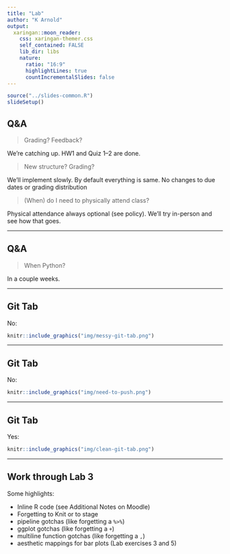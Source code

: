 ```yaml
---
title: "Lab"
author: "K Arnold"
output:
  xaringan::moon_reader:
    css: xaringan-themer.css
    self_contained: FALSE
    lib_dir: libs
    nature:
      ratio: "16:9"
      highlightLines: true
      countIncrementalSlides: false
---
```


```r
source("../slides-common.R")
slideSetup()
```

## Q&A

> Grading? Feedback?

We're catching up. HW1 and Quiz 1--2 are done.

> New structure? Grading?

We'll implement slowly. By default everything is same. No changes to due dates 
or grading distribution

> (When) do I need to physically attend class?

Physical attendance always optional (see policy). We'll try in-person and see
how that goes.

---

## Q&A

> When Python?

In a couple weeks.

---

## Git Tab

No:

```r
knitr::include_graphics("img/messy-git-tab.png")
```

---

## Git Tab

No:


```r
knitr::include_graphics("img/need-to-push.png")
```


---

## Git Tab

Yes:

```r
knitr::include_graphics("img/clean-git-tab.png")
```

---

## Work through Lab 3

Some highlights:

* Inline R code (see Additional Notes on Moodle)
* Forgetting to Knit or to stage
* pipeline gotchas (like forgetting a `%>%`)
* ggplot gotchas (like forgetting a `+`)
* multiline function gotchas (like forgetting a `,`)
* aesthetic mappings for bar plots (Lab exercises 3 and 5)
